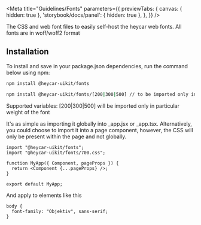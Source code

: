 

<!-- Meta -->

<Meta
  title="Guidelines/Fonts"
  parameters={{
    previewTabs: {
      canvas: { hidden: true },
      'storybook/docs/panel': { hidden: true },
    },
  }}
/>

<!-- Docs -->

<ComponentHeader
  name="Fonts"
  version={version}
  package="@heycar-uikit/fonts"
  stage={1}
  design="https://www.figma.com/file/rrvkvQEoVTOHa7MzyKSaoz/OTP-Design-System"
/>

The CSS and web font files to easily self-host the heycar web fonts. All fonts are in woff/woff2 format

## Installation

To install and save in your package.json dependencies, run the command below using npm:

```bash
npm install @heycar-uikit/fonts

npm install @heycar-uikit/fonts/[200|300|500] // to be imported only in particular weight of the font
```

Supported variables: [200|300|500] will be imported only in particular weight of the font

It's as simple as importing it globally into \_app.jsx or \_app.tsx. Alternatively, you could choose to import it into a page component, however, the CSS will only be present within the page and not globally.

```
import "@heycar-uikit/fonts";
import "@heycar-uikit/fonts/700.css";

function MyApp({ Component, pageProps }) {
  return <Component {...pageProps} />;
}

export default MyApp;
```

And apply to elements like this

```
body {
  font-family: "Objektiv", sans-serif;
}
```
